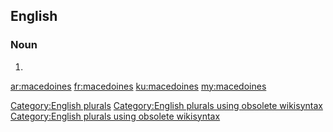 ==English==

===Noun===
{{head|en}}

# {{plural of|macedoine}}

[[Category:English plurals]][[Category:English plurals using obsolete wikisyntax]][[Category:English plurals using obsolete wikisyntax]]

[[ar:macedoines]]
[[fr:macedoines]]
[[ku:macedoines]]
[[my:macedoines]]